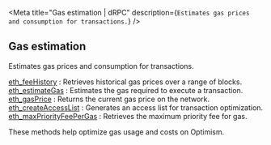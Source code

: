 
<Meta
  title="Gas estimation | dRPC"
  description={`Estimates gas prices and consumption for transactions.`}
/>
## Gas estimation

Estimates gas prices and consumption for transactions.

[eth_feeHistory](/optimism-api/gasestimation/eth_feeHistory) : Retrieves historical gas prices over a range of blocks. \
[eth_estimateGas](/optimism-api/gasestimation/eth_estimateGas) : Estimates the gas required to execute a transaction. \
[eth_gasPrice](/optimism-api/gasestimation/eth_gasPrice) : Returns the current gas price on the network. \
[eth_createAccessList](/optimism-api/gasestimation/eth_createAccessList) : Generates an access list for transaction optimization. \
[eth_maxPriorityFeePerGas](/optimism-api/gasestimation/eth_maxPriorityFeePerGas) : Retrieves the maximum priority fee for gas.

These methods help optimize gas usage and costs on Optimism.

<Space h={16} />
<GetStarted />
